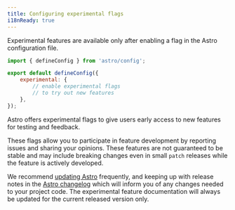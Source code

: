 ```yaml
---
title: Configuring experimental flags
i18nReady: true
---
```


Experimental features are available only after enabling a flag in the Astro configuration file.


```js title="astro.config.mjs"
import { defineConfig } from 'astro/config';

export default defineConfig({
    experimental: {
        // enable experimental flags
        // to try out new features
    },
});
```


Astro offers experimental flags to give users early access to new features for testing and feedback.

These flags allow you to participate in feature development by reporting issues and sharing your opinions. These features are not guaranteed to be stable and may include breaking changes even in small `patch` releases while the feature is actively developed.

We recommend [updating Astro](/vi/upgrade-astro/#upgrade-to-the-latest-version) frequently, and keeping up with release notes in the [Astro changelog](https://github.com/withastro/astro/blob/main/packages/astro/CHANGELOG.md) which will inform you of any changes needed to your project code. The experimental feature documentation will always be updated for the current released version only.


